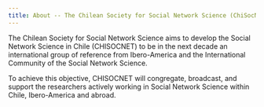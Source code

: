 ```yaml
---
title: About -- The Chilean Society for Social Network Science (ChiSocNet)
---
```


The Chilean Society for Social Network Science aims to develop the
Social Network Science in Chile (CHISOCNET) to be in the next decade an
international group of reference from Ibero-America and the
International Community of the Social Network Science.

To achieve this objective, CHISOCNET will congregate, broadcast, and
support the researchers actively working in Social Network Science
within Chile, Ibero-America and abroad.

